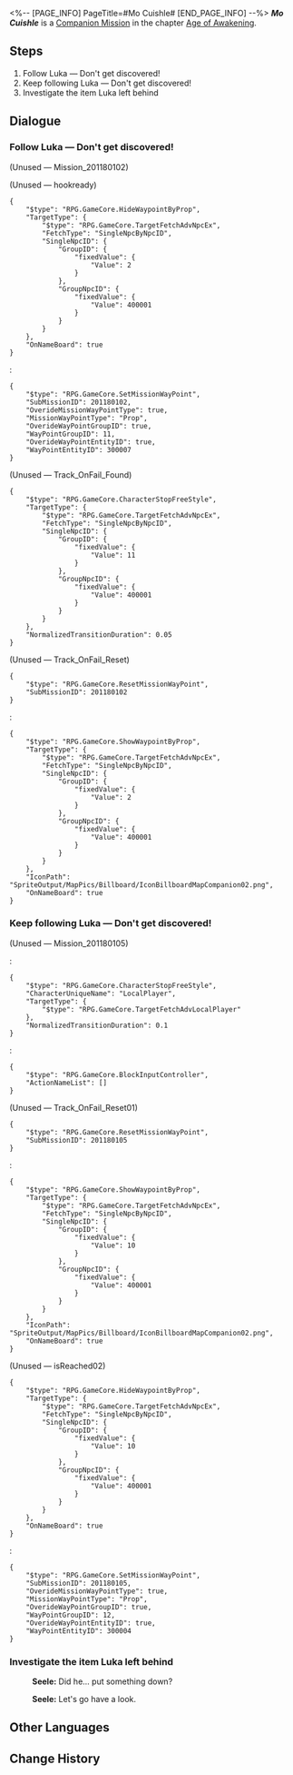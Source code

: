 <%-- [PAGE_INFO]
PageTitle=#Mo Cuishle#
[END_PAGE_INFO] --%>
{{Stub|Dialogue.}}
{{Mission Infobox
|id            = 2011801
|title         = 
|image         = <!--Mission Mo Cuishle.png-->
|type          = Companion
|event_name    = 
|chapter       = Age of Awakening
|requirements  = {{subst:void|<!--Unknown: {"Type":"Manual"}-->}}
|summary       = <!--official mission summary from Fate's Atlas-->
|characters    = Seele; Trailblazer
|startLocation = [[Jarilo-VI]] - [[Rivet Town]]
|world         = Jarilo-VI
|area          = Rivet Town
|prev          = 
|next          = 
|rewards       = Trailblaze EXP*500; Stellar Jade*100; Traveler's Guide*10; Lost Crystal*8; Obsidian of Desolation*6; Credit*100,000
}}
'''''Mo Cuishle''''' is a [[Companion Mission]] in the chapter [[Age of Awakening]].

==Steps==
# Follow Luka &mdash; Don't get discovered!
# Keep following Luka &mdash; Don't get discovered!
# Investigate the item Luka left behind

<!--
==Gameplay Notes==

--><!--
==Trial Character==

-->
==Dialogue==
{{Stub Dialogue}}
{{Dialogue End}}

===Follow Luka &mdash; Don't get discovered!{{subst:void|<!--201180102-->}}===
{{Mission Description|type=companion|location=Rivet Town|update|Luka's string of weird behaviors have made you and Seele quite suspicious.<br />You follow him to Rivet Town in order to find out the truth of the matter.<br />Follow Luka quietly and see what kind of secret he is hiding.}}
{{Dialogue Start}}

;(Unused &mdash; Mission_201180102)


;(Unused &mdash; hookready)
<pre>{
	"$type": "RPG.GameCore.HideWaypointByProp",
	"TargetType": {
		"$type": "RPG.GameCore.TargetFetchAdvNpcEx",
		"FetchType": "SingleNpcByNpcID",
		"SingleNpcID": {
			"GroupID": {
				"fixedValue": {
					"Value": 2
				}
			},
			"GroupNpcID": {
				"fixedValue": {
					"Value": 400001
				}
			}
		}
	},
	"OnNameBoard": true
}</pre>
::<!--0.1-second delay-->
:<pre>{
	"$type": "RPG.GameCore.SetMissionWayPoint",
	"SubMissionID": 201180102,
	"OverideMissionWayPointType": true,
	"MissionWayPointType": "Prop",
	"OverideWayPointGroupID": true,
	"WayPointGroupID": 11,
	"OverideWayPointEntityID": true,
	"WayPointEntityID": 300007
}</pre>

;(Unused &mdash; Track_OnFail_Found)
<pre>{
	"$type": "RPG.GameCore.CharacterStopFreeStyle",
	"TargetType": {
		"$type": "RPG.GameCore.TargetFetchAdvNpcEx",
		"FetchType": "SingleNpcByNpcID",
		"SingleNpcID": {
			"GroupID": {
				"fixedValue": {
					"Value": 11
				}
			},
			"GroupNpcID": {
				"fixedValue": {
					"Value": 400001
				}
			}
		}
	},
	"NormalizedTransitionDuration": 0.05
}</pre>

;(Unused &mdash; Track_OnFail_Reset)
<pre>{
	"$type": "RPG.GameCore.ResetMissionWayPoint",
	"SubMissionID": 201180102
}</pre>
:<pre>{
	"$type": "RPG.GameCore.ShowWaypointByProp",
	"TargetType": {
		"$type": "RPG.GameCore.TargetFetchAdvNpcEx",
		"FetchType": "SingleNpcByNpcID",
		"SingleNpcID": {
			"GroupID": {
				"fixedValue": {
					"Value": 2
				}
			},
			"GroupNpcID": {
				"fixedValue": {
					"Value": 400001
				}
			}
		}
	},
	"IconPath": "SpriteOutput/MapPics/Billboard/IconBillboardMapCompanion02.png",
	"OnNameBoard": true
}</pre>
{{Dialogue End}}

===Keep following Luka &mdash; Don't get discovered!{{subst:void|<!--201180105-->}}===
{{Dialogue Start}}

;(Unused &mdash; Mission_201180105)
:{{tx}}
:<pre>{
	"$type": "RPG.GameCore.CharacterStopFreeStyle",
	"CharacterUniqueName": "LocalPlayer",
	"TargetType": {
		"$type": "RPG.GameCore.TargetFetchAdvLocalPlayer"
	},
	"NormalizedTransitionDuration": 0.1
}</pre>
:<pre>{
	"$type": "RPG.GameCore.BlockInputController",
	"ActionNameList": []
}</pre>

;(Unused &mdash; Track_OnFail_Reset01)
<pre>{
	"$type": "RPG.GameCore.ResetMissionWayPoint",
	"SubMissionID": 201180105
}</pre>
:<pre>{
	"$type": "RPG.GameCore.ShowWaypointByProp",
	"TargetType": {
		"$type": "RPG.GameCore.TargetFetchAdvNpcEx",
		"FetchType": "SingleNpcByNpcID",
		"SingleNpcID": {
			"GroupID": {
				"fixedValue": {
					"Value": 10
				}
			},
			"GroupNpcID": {
				"fixedValue": {
					"Value": 400001
				}
			}
		}
	},
	"IconPath": "SpriteOutput/MapPics/Billboard/IconBillboardMapCompanion02.png",
	"OnNameBoard": true
}</pre>

;(Unused &mdash; isReached02)
<pre>{
	"$type": "RPG.GameCore.HideWaypointByProp",
	"TargetType": {
		"$type": "RPG.GameCore.TargetFetchAdvNpcEx",
		"FetchType": "SingleNpcByNpcID",
		"SingleNpcID": {
			"GroupID": {
				"fixedValue": {
					"Value": 10
				}
			},
			"GroupNpcID": {
				"fixedValue": {
					"Value": 400001
				}
			}
		}
	},
	"OnNameBoard": true
}</pre>
::<!--0.1-second delay-->
:<pre>{
	"$type": "RPG.GameCore.SetMissionWayPoint",
	"SubMissionID": 201180105,
	"OverideMissionWayPointType": true,
	"MissionWayPointType": "Prop",
	"OverideWayPointGroupID": true,
	"WayPointGroupID": 12,
	"OverideWayPointEntityID": true,
	"WayPointEntityID": 300004
}</pre>
{{Dialogue End}}

===Investigate the item Luka left behind{{subst:void|<!--201180104-->}}===
{{Mission Description|type=companion|location=Rivet Town|update|Luka's string of weird behaviors have made you and Seele quite suspicious.<br />You follow him to Rivet Town in order to find out the truth of the matter.<br />Luka left a mysterious box before the orphanage. Go and open it, and see what kind of secret lies within.}}
{{Dialogue Start}}
:{{A|VO side1 lk1 seele 245.ogg}} '''Seele:''' Did he... put something down?
:{{A|VO side1 lk1 seele 246.ogg}} '''Seele:''' Let's go have a look.
{{Dialogue End}}

==Other Languages==
{{Other Languages
|en   = Mo Cuishle
|zhs  = 我的挚爱，我的血肉
|zht  = 我的摯愛，我的血肉
|ja   = 私の最愛、私の血
|ko   = 나의 사랑, 나의 혈육
|es   = Mo Cuishle
|fr   = Mon amour, ma chair, mon sang
|ru   = Моя кровиночка
|th   = รักแท้ของฉัน เลือดเนื้อของฉัน
|vi   = Tình Yêu Của Tôi, Nhịp Đập Của Tôi
|de   = Mo Cuishle
|id   = Kesayanganku, Darah Dagingku
|pt   = Mo Cuishle
}}

==Change History==
{{Change History|1.3}}
